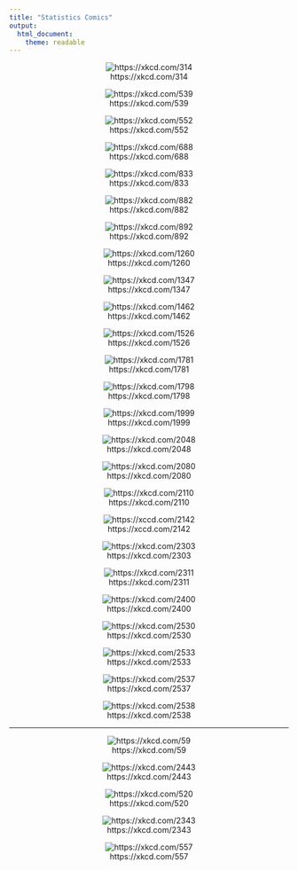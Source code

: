 ---
title: "Statistics Comics"
output: 
  html_document: 
    theme: readable
---

<center>



![https://xkcd.com/314](http://imgs.xkcd.com/comics/dating_pools.png)

![https://xkcd.com/539](https://imgs.xkcd.com/comics/boyfriend.png)

![https://xkcd.com/552](http://imgs.xkcd.com/comics/correlation.png)

![https://xkcd.com/688](https://imgs.xkcd.com/comics/self_description.png)

![https://xkcd.com/833](https://imgs.xkcd.com/comics/convincing.png)

![https://xkcd.com/882](http://imgs.xkcd.com/comics/significant.png)

![https://xkcd.com/892](http://imgs.xkcd.com/comics/null_hypothesis.png)

![https://xkcd.com/1260](http://imgs.xkcd.com/comics/ld50.png)

![https://xkcd.com/1347](http://imgs.xkcd.com/comics/t_distribution.png)

![https://xkcd.com/1462](https://imgs.xkcd.com/comics/blind_trials.png)

![https://xkcd.com/1526](https://imgs.xkcd.com/comics/placebo_blocker.png)

![https://xkcd.com/1781](http://imgs.xkcd.com/comics/artifacts.png)

![https://xkcd.com/1798](http://imgs.xkcd.com/comics/box_plot.png)

![https://xkcd.com/1999](http://imgs.xkcd.com/comics/selection_effect.png)

![https://xkcd.com/2048](http://imgs.xkcd.com/comics/curve_fitting.png)

![https://xkcd.com/2080](http://imgs.xkcd.com/comics/cohort_and_age_effects.png)

![https://xkcd.com/2110](http://imgs.xkcd.com/comics/error_bars.png)

![https://xccd.com/2142](https://imgs.xkcd.com/comics/dangerous_fields.png)

![https://xkcd.com/2303](https://imgs.xkcd.com/comics/error_types.png)

![https://xkcd.com/2311](http://imgs.xkcd.com/comics/confidence_interval.png)

![https://xkcd.com/2400](https://imgs.xkcd.com/comics/statistics.png)

![https://xkcd.com/2530](https://imgs.xkcd.com/comics/clinical_trials.png)

![https://xkcd.com/2533](https://imgs.xkcd.com/comics/slope_hypothesis_testing.png)

![https://xkcd.com/2537](https://imgs.xkcd.com/comics/painbow_award.png)

![https://xkcd.com/2538](https://imgs.xkcd.com/comics/snack.png)

***

![https://xkcd.com/59](http://imgs.xkcd.com/comics/graduation.jpg)

![https://xkcd.com/2443](https://imgs.xkcd.com/comics/immune_response.png)

![https://xkcd.com/520](https://imgs.xkcd.com/comics/cuttlefish.png)

![https://xkcd.com/2343](https://imgs.xkcd.com/comics/mathematical_symbol_fight.png)

![https://xkcd.com/557](http://imgs.xkcd.com/comics/students.png)

</center>